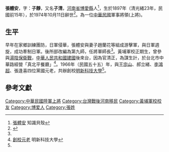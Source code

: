 {{Infobox_officeholder
| name = 張體安
| image name = 張體安.jpg
| width = 150px
| now = 中華民國軍事將領
| period = 
| Sex = 男 
| Native place = 河南省博愛縣
| date of birth =1897年
| place of birth ={{QING}}[[河南省|河南省]][[博愛縣|博愛縣]]
| date of death = 1974年10月11日
| place of death = {{ROC}}[[臺灣|臺灣]]
| party = {{Kmt|19px}}
| educate = 
}}
'''張體安'''{{BD|1897年||1974年|10月11日|}}，字：'''子靜'''，又名'''子清'''，[[河南省|河南省]][[博愛縣|博愛縣]]人<ref name="知識貝殼">[http://www.zsbeike.com/rw/8180692.html 張體安] {{Wayback|url=http://www.zsbeike.com/rw/8180692.html |date=20141112171557 }} 知識貝殼</ref>，生於1897年（清光緒23年，民國前15年），於1974年10月11日辭世<ref name="明新新聞第103期">{{cite journal lua|last=李榮泰 |first= |authorlink= |coauthors= |title=本校五位創校人之一 － 張體安將軍逝世四十週年紀念 |journal=明新新聞 |volume=第103期 |issue=明新科技大學 |pages= |id= |url=http://www.must.edu.tw/ |accessdate=2014-10-27 |quote= |date=2014年10月 |deadurl=yes |archiveurl=https://web.archive.org/web/20041207072939/http://www.must.edu.tw/ |archivedate=2004-12-07 }}</ref>。為一位[[中華民國|中華民國]]軍事將領(上將)。

==生平==
早年在家鄉訓練團防，日軍侵華，張體安與妻子趙蘭花等組成游擊軍，與日軍週旋，成功牽制日軍。後所部改編為第九師，任將軍師長<ref name="知識貝殼" />。黃埔軍校正期生，曾參與[[湯陰保衛戰|湯陰保衛戰]]，[[中華人民共和國建國|中華人民共和國建國]]後來台，因為官清正，為謀生計，於台北市中華路經營「真北平餐廳」<ref>[http://www.must.edu.tw/chinese/09_about_must/01_story.aspx?ID=16 創校元老] {{Wayback|url=http://www.must.edu.tw/chinese/09_about_must/01_story.aspx?ID=16 |date=20141024151731 }} 明新科技大學</ref>。1966年（民國五十五）年，與[[王宗山|王宗山]]、郝立緒、[[李鴻超|李鴻超]]、張逢喜四位黨國元老，共辦創校[[明新科技大學|明新科技大學]]<ref name="明新新聞第103期" />。

==參考文獻==
{{Reflist}}

[[Category:中華民國陸軍上將|Category:中華民國陸軍上將]]
[[Category:台灣戰後河南移民|Category:台灣戰後河南移民]]
[[Category:黃埔軍校校友|Category:黃埔軍校校友]]
[[Category:博爱人|Category:博爱人]]
[[Category:張姓|Category:張姓]]